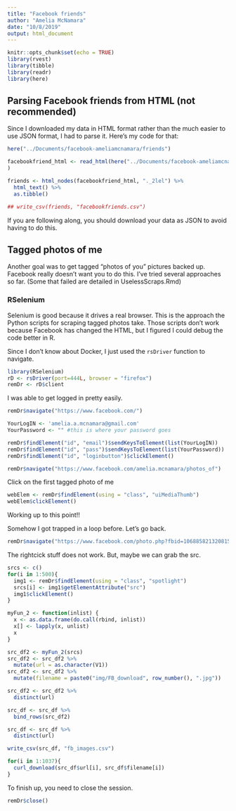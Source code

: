 ```yaml
---
title: "Facebook friends"
author: "Amelia McNamara"
date: "10/8/2019"
output: html_document
---
```


```r
knitr::opts_chunk$set(echo = TRUE)
library(rvest)
library(tibble)
library(readr)
library(here)
```

## Parsing Facebook friends from HTML (not recommended)

Since I downloaded my data in HTML format rather than the much easier to use JSON format, I had to parse it. Here's my code for that:

```r
here("../Documents/facebook-ameliamcnamara/friends")

facebookfriend_html <- read_html(here("../Documents/facebook-ameliamcnamara/friends", "friends.html")
)

friends <- html_nodes(facebookfriend_html, "._2lel") %>%
  html_text() %>%
  as.tibble()

## write_csv(friends, "facebookfriends.csv")
```

If you are following along, you should download your data as JSON to avoid having to do this. 

## Tagged photos of me

Another goal was to get tagged "photos of you" pictures backed up. Facebook really doesn't want you to do this. I've tried several approaches so far. (Some that failed are detailed in UselessScraps.Rmd)

### RSelenium

Selenium is good because it drives a real browser. This is the approach the Python scripts for scraping tagged photos take. Those scripts don't work because Facebook has changed the HTML, but I figured I could debug the code better in R. 

Since I don't know about Docker, I just used the `rsDriver` function to navigate. 
```r
library(RSelenium)
rD <- rsDriver(port=444L, browser = "firefox")
remDr <- rD$client
```

I was able to get logged in pretty easily.

```r
remDr$navigate("https://www.facebook.com/")

YourLogIN <- 'amelia.a.mcnamara@gmail.com'
YourPassword <- "" #this is where your password goes

remDr$findElement("id", "email")$sendKeysToElement(list(YourLogIN))
remDr$findElement("id", "pass")$sendKeysToElement(list(YourPassword))
remDr$findElement("id", "loginbutton")$clickElement()
```



```r
remDr$navigate("https://www.facebook.com/amelia.mcnamara/photos_of")
```

Click on the first tagged photo of me
```r
webElem <- remDr$findElement(using = "class", "uiMediaThumb") 
webElem$clickElement()
```

Working up to this point!! 

Somehow I got trapped in a loop before. Let's go back.

```r
remDr$navigate("https://www.facebook.com/photo.php?fbid=1068858213208156&set=t.21423814&type=3&theater")
```

The rightcick stuff does not work. But, maybe we can grab the src. 
```r
srcs <- c()
for(i in 1:500){
  img1 <- remDr$findElement(using = "class", "spotlight")
  srcs[i] <- img1$getElementAttribute("src")
  img1$clickElement()
}

```

```r
myFun_2 <- function(inlist) {
  x <- as.data.frame(do.call(rbind, inlist))
  x[] <- lapply(x, unlist)
  x
}

src_df2 <- myFun_2(srcs)
src_df2 <- src_df2 %>%
  mutate(url = as.character(V1))
src_df2 <- src_df2 %>%
  mutate(filename = paste0("img/FB_download", row_number(), ".jpg"))

src_df2 <- src_df2 %>%
  distinct(url)

src_df <- src_df %>%
  bind_rows(src_df2)

src_df <- src_df %>%
  distinct(url)

write_csv(src_df, "fb_images.csv")
```

```r
for(i in 1:1037){
  curl_download(src_df$url[i], src_df$filename[i])
}
```




To finish up, you need to close the session.
```r
remDr$close()
```


